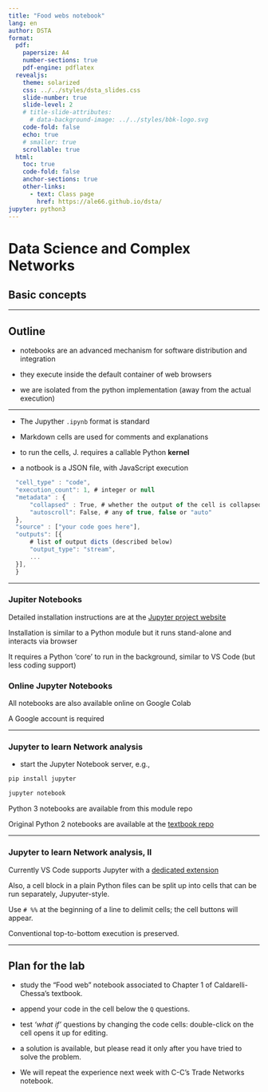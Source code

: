 ---
title: "Food webs notebook"
lang: en
author: DSTA 
format:
  pdf:
    papersize: A4
    number-sections: true
    pdf-engine: pdflatex
  revealjs: 
    theme: solarized
    css: ../../styles/dsta_slides.css
    slide-number: true
    slide-level: 2
    # title-slide-attributes:
      # data-background-image: ../../styles/bbk-logo.svg
    code-fold: false
    echo: true
    # smaller: true
    scrollable: true
  html:
    toc: true
    code-fold: false
    anchor-sections: true
    other-links:
      - text: Class page
        href: https://ale66.github.io/dsta/
jupyter: python3
---


# Data Science and Complex Networks

## Basic concepts

---

## Outline

- notebooks are an advanced mechanism for software distribution and integration

- they execute inside the default container of web browsers

- we are isolated from the python implementation (away from the actual execution)

---

- The Jupyther `.ipynb` format is standard
  
- Markdown cells are used for comments and explanations

- to run the cells, J. requires a callable Python __kernel__ 

- a notbook is a JSON file, with JavaScript execution

```js
  "cell_type" : "code",
  "execution_count": 1, # integer or null
  "metadata" : {
      "collapsed" : True, # whether the output of the cell is collapsed
      "autoscroll": False, # any of true, false or "auto"
  },
  "source" : ["your code goes here"],
  "outputs": [{
      # list of output dicts (described below)
      "output_type": "stream",
      ...
  }],
  }
```

---

### Jupiter Notebooks

Detailed installation instructions are at the [Jupyter project website](https://jupyter.org/install)

Installation is similar to a Python module but it runs stand-alone and interacts via browser

It requires a Python 'core' to run in the background, similar to VS Code (but less coding support)

### Online Jupyter Notebooks

All notebooks are also available online on Google Colab

A Google account is required

---

### Jupyter to learn Network analysis

- start the Jupyter Notebook server, e.g.,

```bash
pip install jupyter

jupyter notebook
```

Python 3 notebooks are available from this module repo

Original Python 2 notebooks are available at the [textbook repo](github.com/datascienceandcomplexnetworks/book_code)

---

### Jupyter to learn Network analysis, II

Currently VS Code supports Jupyter with a [dedicated extension](https://marketplace.visualstudio.com/items?itemName=ms-toolsai.jupyter)

Also, a cell block in a plain Python files can be split up into cells that can be run separately, Jupyuter-style.

Use ``# %%`` at the beginning of a line to delimit cells; the cell buttons will appear.

Conventional top-to-bottom execution is preserved.

---

## Plan for the lab

- study the "Food web" notebook associated to Chapter 1 of Caldarelli-Chessa's textbook.

- append your code in the cell below the `Q` questions.

- test *'what if'* questions by changing the code cells: double-click on the cell opens it up for editing.

- a solution is available, but please read it only after you have tried to solve the problem.

- We will repeat the experience next week with C-C's Trade Networks notebook.
